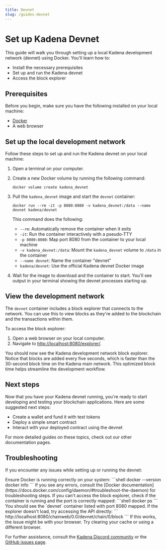 ```yaml
---
title: Devnet
slug: /guides-devnet
---
```



# Set up Kadena Devnet

This guide will walk you through setting up a local Kadena development network (devnet) using Docker. You'll learn how to:

- Install the necessary prerequisites
- Set up and run the Kadena devnet
- Access the block explorer

## Prerequisites

Before you begin, make sure you have the following installed on your local machine:

- [Docker](https://docs.docker.com/get-docker/)
- A web browser

## Set up the local development network

Follow these steps to set up and run the Kadena devnet on your local machine:

1. Open a terminal on your computer.

2. Create a new Docker volume by running the following command:

   ```shell
   docker volume create kadena_devnet
   ```

3. Pull the `kadena_devnet` image and start the `devnet` container:

   ```shell
   docker run --rm -it -p 8080:8080 -v kadena_devnet:/data --name devnet kadena/devnet
   ```

   This command does the following:
   - `--rm`: Automatically remove the container when it exits
   - `-it`: Run the container interactively with a pseudo-TTY
   - `-p 8080:8080`: Map port 8080 from the container to your local machine
   - `-v kadena_devnet:/data`: Mount the `kadena_devnet` volume to `/data` in the container
   - `--name devnet`: Name the container "devnet"
   - `kadena/devnet`: Use the official Kadena devnet Docker image

4. Wait for the image to download and the container to start. You'll see output in your terminal showing the devnet processes starting up.

## View the development network

The `devnet` container includes a block explorer that connects to the network. You can use this to view blocks as they're added to the blockchain and the transactions within them.

To access the block explorer:

1. Open a web browser on your local computer.
2. Navigate to [http://localhost:8080/explorer/](http://localhost:8080/explorer/).

You should now see the Kadena development network block explorer. Notice that blocks are added every five seconds, which is faster than the 30-second block time on the Kadena main network. This optimized block time helps streamline the development workflow.

## Next steps

Now that you have your Kadena devnet running, you're ready to start developing and testing your blockchain applications. Here are some suggested next steps:

- Create a wallet and fund it with test tokens
- Deploy a simple smart contract
- Interact with your deployed contract using the devnet

For more detailed guides on these topics, check out our other documentation pages.

## Troubleshooting

If you encounter any issues while setting up or running the devnet:

<Tabs>
  <TabItem value="docker" label="Docker Issues" default>
    Ensure Docker is running correctly on your system:
    ```shell
    docker --version
    docker info
    ```
    If you see any errors, consult the [Docker documentation](https://docs.docker.com/config/daemon/#troubleshoot-the-daemon) for troubleshooting steps.
  </TabItem>
  <TabItem value="network" label="Network Issues">
    If you can't access the block explorer, check if the container is running and the port is correctly mapped:
    ```shell
    docker ps
    ```
    You should see the `devnet` container listed with port 8080 mapped.
  </TabItem>
  <TabItem value="explorer" label="Explorer Not Loading">
    If the explorer doesn't load, try accessing the API directly:
    ```
    http://localhost:8080/chainweb/0.0/devnet/chain/0/block
    ```
    If this works, the issue might be with your browser. Try clearing your cache or using a different browser.
  </TabItem>
</Tabs>

For further assistance, consult the [Kadena Discord community](https://discord.io/kadena) or the [GitHub issues page](https://github.com/kadena-io/chainweb-node/issues).